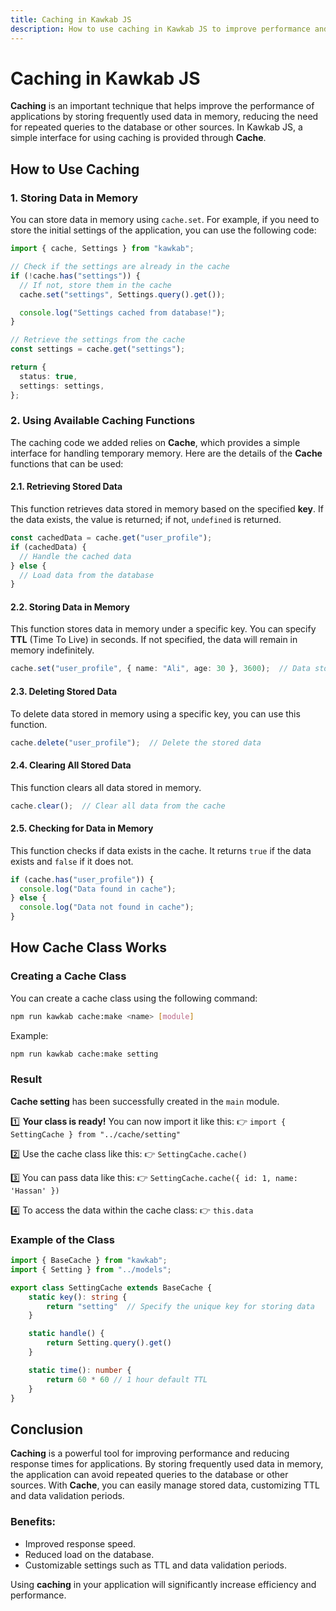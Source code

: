 ```yaml
---
title: Caching in Kawkab JS
description: How to use caching in Kawkab JS to improve performance and reduce the number of queries to the database.
---
```


# Caching in Kawkab JS

**Caching** is an important technique that helps improve the performance of applications by storing frequently used data in memory, reducing the need for repeated queries to the database or other sources. In Kawkab JS, a simple interface for using caching is provided through **Cache**.

## How to Use Caching

### 1. Storing Data in Memory

You can store data in memory using `cache.set`. For example, if you need to store the initial settings of the application, you can use the following code:

```typescript
import { cache, Settings } from "kawkab";

// Check if the settings are already in the cache
if (!cache.has("settings")) {
  // If not, store them in the cache
  cache.set("settings", Settings.query().get());

  console.log("Settings cached from database!");
}

// Retrieve the settings from the cache
const settings = cache.get("settings");

return {
  status: true,
  settings: settings,
};
```

### 2. Using Available Caching Functions

The caching code we added relies on **Cache**, which provides a simple interface for handling temporary memory. Here are the details of the **Cache** functions that can be used:

#### 2.1. Retrieving Stored Data

This function retrieves data stored in memory based on the specified **key**. If the data exists, the value is returned; if not, `undefined` is returned.

```typescript
const cachedData = cache.get("user_profile");
if (cachedData) {
  // Handle the cached data
} else {
  // Load data from the database
}
```

#### 2.2. Storing Data in Memory

This function stores data in memory under a specific key. You can specify **TTL** (Time To Live) in seconds. If not specified, the data will remain in memory indefinitely.

```typescript
cache.set("user_profile", { name: "Ali", age: 30 }, 3600);  // Data stored for 1 hour
```

#### 2.3. Deleting Stored Data

To delete data stored in memory using a specific key, you can use this function.

```typescript
cache.delete("user_profile");  // Delete the stored data
```

#### 2.4. Clearing All Stored Data

This function clears all data stored in memory.

```typescript
cache.clear();  // Clear all data from the cache
```

#### 2.5. Checking for Data in Memory

This function checks if data exists in the cache. It returns `true` if the data exists and `false` if it does not.

```typescript
if (cache.has("user_profile")) {
  console.log("Data found in cache");
} else {
  console.log("Data not found in cache");
}
```

## How Cache Class Works

### Creating a Cache Class

You can create a cache class using the following command:

```bash
npm run kawkab cache:make <name> [module]
```

Example:

```bash
npm run kawkab cache:make setting
```

### Result

**Cache setting** has been successfully created in the `main` module.

1️⃣ **Your class is ready!** You can now import it like this:
👉 `import { SettingCache } from "../cache/setting"`

2️⃣ Use the cache class like this:
👉 `SettingCache.cache()`

3️⃣ You can pass data like this:
👉 `SettingCache.cache({ id: 1, name: 'Hassan' })`

4️⃣ To access the data within the cache class:
👉 `this.data`

### Example of the Class

```typescript
import { BaseCache } from "kawkab";
import { Setting } from "../models";

export class SettingCache extends BaseCache {
    static key(): string {
        return "setting"  // Specify the unique key for storing data
    }

    static handle() {
        return Setting.query().get()
    }

    static time(): number {
        return 60 * 60 // 1 hour default TTL
    }
}
```

## Conclusion

**Caching** is a powerful tool for improving performance and reducing response times for applications. By storing frequently used data in memory, the application can avoid repeated queries to the database or other sources. With **Cache**, you can easily manage stored data, customizing TTL and data validation periods.

### Benefits:
- Improved response speed.
- Reduced load on the database.
- Customizable settings such as TTL and data validation periods.

Using **caching** in your application will significantly increase efficiency and performance.
